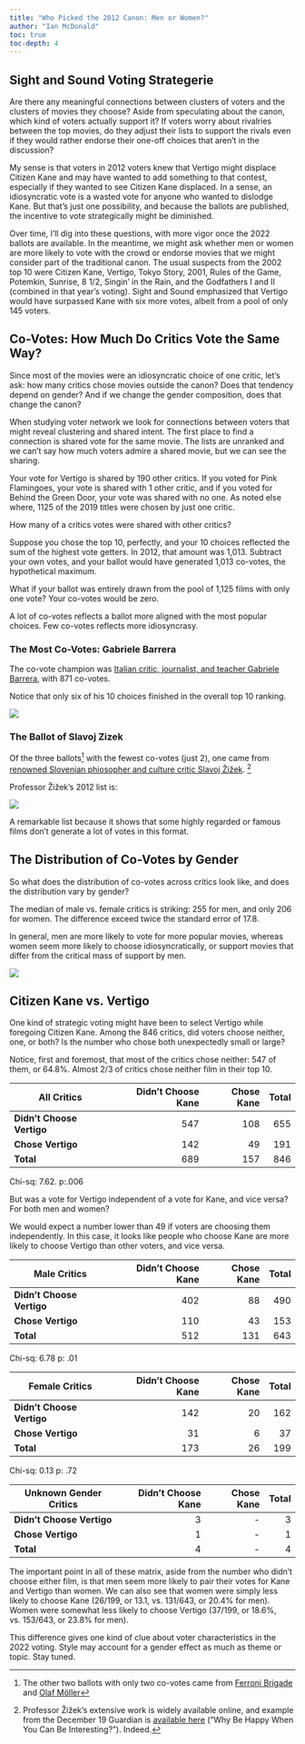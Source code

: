```yaml
---
title: "Who Picked the 2012 Canon: Men or Women?"
author: "Ian McDonald"
toc: true
toc-depth: 4
---
```


## Sight and Sound Voting Strategerie

Are there any meaningful connections between clusters of voters and the clusters of movies they choose? Aside from speculating about the canon, which kind of voters actually support it? If voters worry about rivalries between the top movies, do they adjust their lists to support the rivals even if they would rather endorse their one-off choices that aren't in the discussion?

My sense is that voters in 2012 voters knew that Vertigo might displace Citizen Kane and may have wanted to add something to that contest, especially if they wanted to see Citizen Kane displaced. In a sense, an idiosyncratic vote is a wasted vote for anyone who wanted to dislodge Kane. But that's just one possibility, and because the ballots are published, the incentive to vote strategically might be diminished.

Over time, I'll dig into these questions, with more vigor once the 2022 ballots are available. In the meantime, we might ask whether men or women are more likely to vote with the crowd or endorse movies that we might consider part of the traditional canon. The usual suspects from the 2002 top 10 were Citizen Kane, Vertigo, Tokyo Story, 2001, Rules of the Game, Potemkin, Sunrise, 8 1/2, Singin' in the Rain, and the Godfathers I and II (combined in that year's voting). Sight and Sound emphasized that Vertigo would have surpassed Kane with six more votes, albeit from a pool of only 145 voters.

## Co-Votes: How Much Do Critics Vote the Same Way?

Since most of the movies were an idiosyncratic choice of one critic, let's ask: how many critics chose movies outside the canon? Does that tendency depend on gender? And if we change the gender composition, does that change the canon?

When studying voter network we look for connections between voters that might reveal clustering and shared intent. The first place to find a connection is shared vote for the same movie. The lists are unranked and we can't say how much voters admire a shared movie, but we can see the sharing.

Your vote for Vertigo is shared by 190 other critics. If you voted for Pink Flamingoes, your vote is shared with 1 other critic, and if you voted for Behind the Green Door, your vote was shared with no one. As noted else where, 1125 of the 2019 titles were chosen by just one critic.

How many of a critics votes were shared with other critics?

Suppose you chose the top 10, perfectly, and your 10 choices reflected the sum of the highest vote getters. In 2012, that amount was 1,013. Subtract your own votes, and your ballot would have generated 1,013 co-votes, the hypothetical maximum.

What if your ballot was entirely drawn from the pool of 1,125 films with only one vote? Your co-votes would be zero.

A lot of co-votes reflects a ballot more aligned with the most popular choices. Few co-votes reflects more idiosyncrasy.

### The Most Co-Votes: Gabriele Barrera

The co-vote champion was [Italian critic, journalist, and teacher Gabriele Barrera](https://www2.bfi.org.uk/films-tv-people/sightandsoundpoll2012/voter/592), with 871 co-votes.

Notice that only six of his 10 choices finished in the overall top 10 ranking.

![](/img/barrera.png)

### The Ballot of Slavoj Zizek

Of the three ballots[^1] with the fewest co-votes (just 2), one came from [renowned Slovenian phiosopher and culture critic Slavoj Žižek](https://www2.bfi.org.uk/films-tv-people/sightandsoundpoll2012/voter/94). [^2]

[^1]: The other two ballots with only two co-votes came from [Ferroni Brigade](https://www2.bfi.org.uk/films-tv-people/sightandsoundpoll2012/voter/611) and [Olaf Möller](https://www2.bfi.org.uk/films-tv-people/sightandsoundpoll2012/voter/236)

[^2]: Professor Žižek's extensive work is widely available online, and example from the December 19 Guardian is [available here](https://bigthink.com/thinking/zizek-happy-interesting/) ("Why Be Happy When You Can Be Interesting?"). Indeed.

Professor Žižek's 2012 list is:

![](/img/zizek.png)

A remarkable list because it shows that some highly regarded or famous films don't generate a lot of votes in this format.

## The Distribution of Co-Votes by Gender

So what does the distribution of co-votes across critics look like, and does the distribution vary by gender?

The median of male vs. female critics is striking: 255 for men, and only 206 for women. The difference exceed twice the standard error of 17.8.

In general, men are more likely to vote for more popular movies, whereas women seem more likely to choose idiosyncratically, or support movies that differ from the critical mass of support by men.

![](/img/co_votes_distribution.png)

## Citizen Kane vs. Vertigo

One kind of strategic voting might have been to select Vertigo while foregoing Citizen Kane. Among the 846 critics, did voters choose neither, one, or both? Is the number who chose both unexpectedly small or large?

Notice, first and foremost, that most of the critics chose neither: 547 of them, or 64.8%. Almost 2/3 of critics chose neither film in their top 10.

| All Critics               | Didn't Choose Kane | Chose Kane | Total |
|---------------------------|-------------------:|-----------:|------:|
| **Didn't Choose Vertigo** |                547 |        108 |   655 |
| **Chose Vertigo**         |                142 |         49 |   191 |
| **Total**                 |                689 |        157 |   846 |

Chi-sq: 7.62. p:.006

But was a vote for Vertigo independent of a vote for Kane, and vice versa? For both men and women?

We would expect a number lower than 49 if voters are choosing them independently. In this case, it looks like people who choose Kane are more likely to choose Vertigo than other voters, and vice versa.

| Male Critics              | Didn't Choose Kane | Chose Kane | Total |
|---------------------------|-------------------:|-----------:|------:|
| **Didn't Choose Vertigo** |                402 |         88 |   490 |
| **Chose Vertigo**         |                110 |         43 |   153 |
| **Total**                 |                512 |        131 |   643 |

Chi-sq: 6.78 p: .01

| Female Critics            | Didn't Choose Kane | Chose Kane | Total |
|---------------------------|-------------------:|-----------:|------:|
| **Didn't Choose Vertigo** |                142 |         20 |   162 |
| **Chose Vertigo**         |                 31 |          6 |    37 |
| **Total**                 |                173 |         26 |   199 |

Chi-sq: 0.13 p: .72

| Unknown Gender Critics    | Didn't Choose Kane | Chose Kane | Total |
|---------------------------|-------------------:|-----------:|------:|
| **Didn't Choose Vertigo** |                  3 |         \- |     3 |
| **Chose Vertigo**         |                  1 |         \- |     1 |
| **Total**                 |                  4 |         \- |     4 |

The important point in all of these matrix, aside from the number who didn't choose either film, is that men seem more likely to pair their votes for Kane and Vertigo than women. We can also see that women were simply less likely to choose Kane (26/199, or 13.1, vs. 131/643, or 20.4% for men). Women were somewhat less likely to choose Vertigo (37/199, or 18.6%, vs. 153/643, or 23.8% for men).

This difference gives one kind of clue about voter characteristics in the 2022 voting. Style may account for a gender effect as much as theme or topic. Stay tuned.

